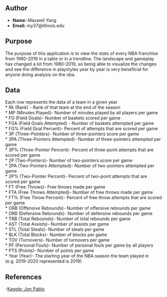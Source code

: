 ## Author

- **Name:** Maxwell Yang
- **Email:** my37@illinois.edu

## Purpose

The purpose of this application is to view the stats of every NBA franchise from 1980-2019 in a table or in a trendline. The landscape and gameplay has changed a lot from 1980-2019, so being able to visualize the changes and see the difference in playstyles year by year is very beneficial for anyone doing analysis on the nba.

## Data

Each row represents the data of a team in a given year  
* Rk (Rank) - Rank of that team at the end of the season   
* MP (Minutes Played)- Number of minutes played by all players per game   
* FG (Field Goals)- Number of baskets scored per game   
* FGA (Field Goals Attempted) - Number of baskets attempted per game   
* FG% (Field Goal Percent)- Percent of attempts that are scored per game   
* 3P (Three-Pointers)- Number of three-pointers score per game   
* 3PA (Three-Pointers Attempted)- Number of three-pointers attempted per game   
* 3P% (Three-Pointer Percent)- Percent of three-point attempts that are scored per game   
* 2P (Two-Pointers)- Number of two-pointers score per game   
* 2PA (Two-Pointers Attempted)- Number of two-pointers attempted per game   
* 2P% (Two-Pointer Percent)- Percent of two-point attempts that are scored per game   
* FT (Free Throws)- Free throws made per game   
* FTA (Free Throws Attempted)- Number of free throws made per game   
* FT% (Free Throw Percent)- Percent of free throw attempts that are scored per game   
* ORB (Offensive Rebounds)- Number of offensive rebounds per game   
* DRB (Defensive Rebounds)- Number of defensive rebounds per game   
* TRB (Total Rebounds)- Number of total rebounds per game   
* AST (Total Assists)- Number of assists per game  
* STL (Total Steals)- Number of steals per game   
* BLK (Total Blocks)- Number of blocks per game   
* TOV (Turnovers)- Number of turnovers per game   
* PF (Personal Fouls)- Number of personal fouls per game by all players   
* PTS (Points)- Number of points per game   
* Year (Year)- The starting year of the NBA season the team played in (e.g. 2019-2020 represented is 2019) 

## References

-[Kaggle: Jon Pablo](https://www.kaggle.com/datasets/jpsdev/19802019-nba-team-stats?resource=download)
